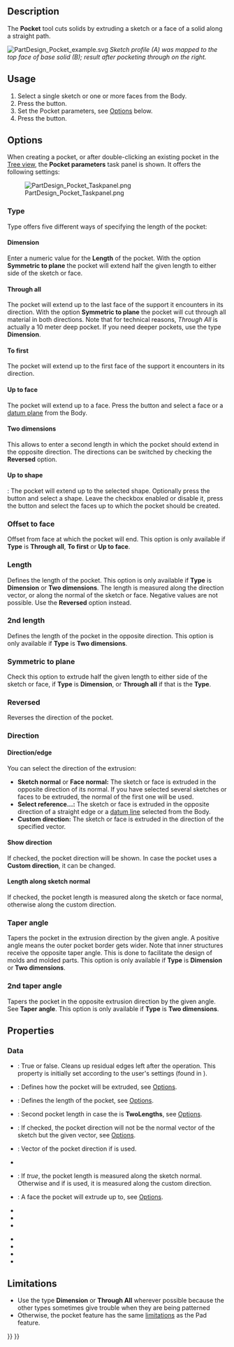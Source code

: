 <languages/>

{{Docnav/ru
|[[PartDesign_AdditiveWedge/ru|Аддитивный клин]]
|[[PartDesign_Hole/ru|Отверстие]]
|[[PartDesign_Workbench/ru|Верстак PartDesign]]
|IconL=PartDesign_AdditiveWedge.svg
|IconR=PartDesign_Hole.svg
|IconC=Workbench_PartDesign.svg
}}

{{GuiCommand/ru
|Name/ru=Вырез
|Name=PartDesign_Pocket
|MenuLocation=Part Design → Create a substractive feature → Вырез
|Workbenches=[[PartDesign_Workbench/ru|PartDesign]]
|SeeAlso=[[PartDesign_Pad/ru|Выдавливание]]
}}

==Description==

The '''Pocket''' tool cuts solids by extruding a sketch or a face of a solid along a straight path.

[[File:PartDesign Pocket example.svg|none]]
''Sketch profile (A) was mapped to the top face of base solid (B); result after pocketing through on the right. ''

==Usage==

# Select a single sketch or one or more faces from the Body.
# Press the {{Button|[[Image:PartDesign_Pocket.svg|16px]] [[PartDesign_Pocket|Pocket]]}} button.
# Set the Pocket parameters, see [[#Options|Options]] below.
# Press the {{Button|OK}} button.

==Options==

When creating a pocket, or after double-clicking an existing pocket in the [[Tree_view|Tree view]], the '''Pocket parameters''' task panel is shown. It offers the following settings:

[[Image:PartDesign_Pocket_Taskpanel.png|frame|left]]

===Type===

Type offers five different ways of specifying the length of the pocket:

====Dimension====

Enter a numeric value for the '''Length''' of the pocket. With the option '''Symmetric to plane''' the pocket will extend half the given length to either side of the sketch or face.

====Through all====

The pocket will extend up to the last face of the support it encounters in its direction. With the option '''Symmetric to plane''' the pocket will cut through all material in both directions. Note that for technical reasons, ''Through All'' is actually a 10 meter deep pocket. If you need deeper pockets, use the type '''Dimension'''.

====To first====

The pocket will extend up to the first face of the support it encounters in its direction.

====Up to face====

The pocket will extend up to a face. Press the {{Button|Select face}} button and select a face or a [[PartDesign_Plane|datum plane]] from the Body.

====Two dimensions====

This allows to enter a second length in which the pocket should extend in the opposite direction. The directions can be switched by checking the '''Reversed''' option.

====Up to shape====

{{Version|1.0}}: The pocket will extend up to the selected shape. Optionally press the {{Button|Select shape}} button and select a shape. Leave the {{Button|Select all faces}} checkbox enabled or disable it, press the {{Button|Select}} button and select the faces up to which the pocket should be created.

=== Offset to face ===

Offset from face at which the pocket will end. This option is only available if '''Type''' is '''Through all''', '''To first''' or '''Up to face'''.

===Length===

Defines the length of the pocket. This option is only available if '''Type''' is '''Dimension''' or '''Two dimensions'''. The length is measured along the direction vector, or along the normal of the sketch or face. Negative values are not possible. Use the '''Reversed''' option instead.

===2nd length===

Defines the length of the pocket in the opposite direction. This option is only available if '''Type''' is '''Two dimensions'''.

=== Symmetric to plane ===

Check this option to extrude half the given length to either side of the sketch or face, if '''Type''' is '''Dimension''', or '''Through all''' if that is the '''Type'''.

=== Reversed ===

Reverses the direction of the pocket.

===Direction===

==== Direction/edge ====

You can select the direction of the extrusion:

* '''Sketch normal''' or '''Face normal:''' The sketch or face is extruded in the opposite direction of its normal. If you have selected several sketches or faces to be extruded, the normal of the first one will be used.
* '''Select reference...:''' The sketch or face is extruded in the opposite direction of a straight edge or a [[PartDesign_Line|datum line]] selected from the Body.
* '''Custom direction:''' The sketch or face is extruded in the direction of the specified vector.

==== Show direction ====

If checked, the pocket direction will be shown. In case the pocket uses a '''Custom direction''', it can be changed.

==== Length along sketch normal ====

If checked, the pocket length is measured along the sketch or face normal, otherwise along the custom direction.

=== Taper angle ===

Tapers the pocket in the extrusion direction by the given angle. A positive angle means the outer pocket border gets wider. Note that inner structures receive the opposite taper angle. This is done to facilitate the design of molds and molded parts. This option is only available if '''Type''' is '''Dimension''' or '''Two dimensions'''.

=== 2nd taper angle ===

Tapers the pocket in the opposite extrusion direction by the given angle. See '''Taper angle'''. This option is only available if '''Type''' is '''Two dimensions'''.

==Properties==

===Data===

{{TitleProperty|Part Design}}

* {{PropertyData|Refine|Bool}}: True or false. Cleans up residual edges left after the operation. This property is initially set according to the user's settings (found in {{MenuCommand|Preferences → Part Design → General → Model settings}}).

{{TitleProperty|Pocket}}

* {{PropertyData|Type|Enumeration}}: Defines how the pocket will be extruded, see [[#Options|Options]].
* {{PropertyData|Length|Length}}: Defines the length of the pocket, see [[#Options|Options]].
* {{PropertyData|Length2|Length}}: Second pocket length in case the {{PropertyData|Type}} is '''TwoLengths''', see [[#Options|Options]].
* {{PropertyData|Use Custom Vector|Bool}}: If checked, the pocket direction will not be the normal vector of the sketch but the given vector, see [[#Options|Options]].
* {{PropertyData|Direction|Vector}}: Vector of the pocket direction if {{PropertyData|Use Custom Vector}} is used.
* {{PropertyData|Reference Axis|LinkSub}}
* {{PropertyData|Along Sketch Normal|Bool}}: If ''true'', the pocket length is measured along the sketch normal. Otherwise and if {{PropertyData|Use Custom Vector}} is used, it is measured along the custom direction.
* {{PropertyData|Up To Face|LinkSub}}: A face the pocket will extrude up to, see [[#Options|Options]].
* {{PropertyData|Offset|Length}}
* {{PropertyData|Taper Angle|Angle}}
* {{PropertyData|Taper Angle2|Angle}}

{{TitleProperty|Sketch Based}}

* {{PropertyData|Profile|LinkSub}}
* {{PropertyData|Midplane|Bool}}
* {{PropertyData|Reversed|Bool}}
* {{PropertyData|Allow Multi Face|Bool}}

==Limitations==

* Use the type '''Dimension''' or '''Through All''' wherever possible because the other types sometimes give trouble when they are being patterned
* Otherwise, the pocket feature has the same [[PartDesign_Pad#Limitations|limitations]] as the Pad feature.


{{Docnav/ru
|[[PartDesign_AdditiveWedge/ru|Аддитивный клин]]
|[[PartDesign_Hole/ru|Отверстие]]
|[[PartDesign_Workbench/ru|Верстак PartDesign]]
|IconL=PartDesign_AdditiveWedge.svg
|IconR=PartDesign_Hole.svg
|IconC=Workbench_PartDesign.svg
}}

{{PartDesign Tools navi{{#translation:}}}}
{{Userdocnavi{{#translation:}}}}